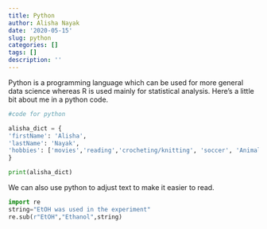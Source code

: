```yaml
---
title: Python
author: Alisha Nayak
date: '2020-05-15'
slug: python
categories: []
tags: []
description: ''
---
```


Python is a programming language which can be used for more general data science whereas R is used mainly for statistical analysis. Here's a little bit about me in a python code.
```python
#code for python

alisha_dict = {
'firstName': 'Alisha',
'lastName': 'Nayak',
'hobbies': ['movies','reading','crocheting/knitting', 'soccer', 'Animal Crossing'], 'occupation': ['student'], 'age': 21
}

print(alisha_dict)

```

We can also use python to adjust text to make it easier to read.
```python
import re
string="EtOH was used in the experiment"
re.sub(r"EtOH","Ethanol",string)

```

